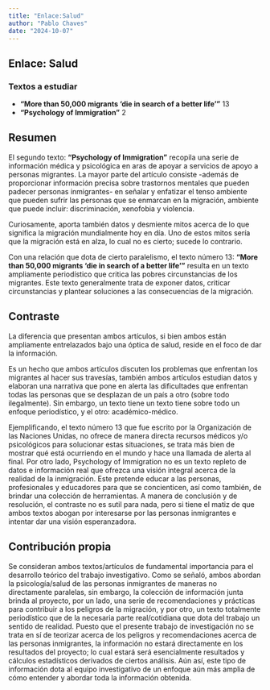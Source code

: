 ```yaml
---
title: "Enlace:Salud"
author: "Pablo Chaves"
date: "2024-10-07"
---
```


## Enlace: Salud

### Textos a estudiar

- **“More than 50,000 migrants ‘die in search of a better life’”** 13
- **“Psychology of Immigration”** 2

## Resumen

El segundo texto: **“Psychology of Immigration”** recopila una serie de información médica y psicológica en aras de apoyar a servicios de apoyo a personas migrantes. La mayor parte del artículo consiste -además de proporcionar información precisa sobre trastornos mentales que pueden padecer personas inmigrantes- en señalar y enfatizar el tenso ambiente que pueden sufrir las personas que se enmarcan en la migración, ambiente que puede incluir: discriminación, xenofobia y violencia.

Curiosamente, aporta también datos y desmiente mitos acerca de lo que significa la migración mundialmente hoy en día. Uno de estos mitos sería que la migración está en alza, lo cual no es cierto; sucede lo contrario.

Con una relación que dota de cierto paralelismo, el texto número 13: **“More than 50,000 migrants ‘die in search of a better life’”** resulta en un texto ampliamente periodístico que critica las pobres circunstancias de los migrantes. Este texto generalmente trata de exponer datos, criticar circunstancias y plantear soluciones a las consecuencias de la migración.

## Contraste

La diferencia que presentan ambos artículos, si bien ambos están ampliamente entrelazados bajo una óptica de salud, reside en el foco de dar la información.

Es un hecho que ambos artículos discuten los problemas que enfrentan los migrantes al hacer sus travesías, también ambos artículos estudian datos y elaboran una narrativa que pone en alerta las dificultades que enfrentan todas las personas que se desplazan de un país a otro (sobre todo ilegalmente). Sin embargo, un texto tiene un texto tiene sobre todo un enfoque periodístico, y el otro: académico-médico. 

Ejemplificando, el texto número 13 que fue escrito por la Organización de las Naciones Unidas, no ofrece de manera directa recursos médicos y/o psicológicos para solucionar estas situaciones, se trata más bien de mostrar qué está ocurriendo en el mundo y hace una llamada de alerta al final. 
Por otro lado, Psychology of Immigration no es un texto repleto de datos e información real que ofrezca una visión integral acerca de la realidad de la inmigración. Este pretende educar a las personas, profesionales y educadores para que se concienticen, así como también, de brindar una colección de herramientas.
A manera de conclusión y de resolución, el contraste no es sutil para nada, pero si tiene el matiz de que ambos textos abogan por interesarse por las personas inmigrantes e intentar dar una visión esperanzadora.


## Contribución propia

Se consideran ambos textos/artículos de fundamental importancia para el desarrollo teórico del trabajo investigativo. Como se señaló, ambos abordan la psicología/salud de las personas inmigrantes de maneras no directamente paralelas, sin embargo, la colección de información junta brinda al proyecto, por un lado, una serie de recomendaciones y prácticas para contribuir a los peligros de la migración, y por otro, un texto totalmente periodístico que de la necesaria parte real/cotidiana que dota del trabajo un sentido de realidad. 
Puesto que el presente trabajo de investigación no se trata en sí de teorizar acerca de los peligros y recomendaciones acerca de las personas inmigrantes, la información no estará directamente en los resultados del proyecto; lo cual estará será esencialmente resultados y cálculos estadísticos derivados de ciertos análisis. Aún así, este tipo de información dota al equipo investigativo de un enfoque aún más amplia de cómo entender y abordar toda la información obtenida. 

